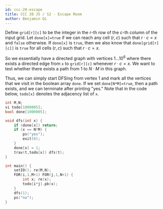 ```yaml
---
id: ccc-20-escape
title: CCC 20 J5 / S2 - Escape Room
author: Benjamin Qi
---
```


<!-- No need to prime factorize! -->

Define `grid[r][c]` to be the integer in the $r$-th row of the $c$-th column of the input grid. Let `done[x]=true` if we can reach any cell $(r,c)$ such that $r\cdot c=x$ and `false` otherwise. If `done[x]` is `true`, then we also know that `done[grid[r][c]]` is `true` for all cells $(r,c)$ such that $r\cdot c=x$.

So we essentially have a directed graph with vertices $1\ldots 10^6$ where there exists a directed edge from `x` to `grid[r][c]` whenever $r\cdot c=x$. We want to test whether there exists a path from $1$ to $N\cdot M$ in this graph.

Thus, we can simply start DFSing from vertex $1$ and mark all the vertices that we visit in the boolean array `done`. If we set `done[N*M]=true`, then a path exists, and we can terminate after printing "yes." Note that in the code below, `todo[x]` denotes the adjacency list of `x`.

```cpp
int M,N;
vi todo[1000005];
bool done[1000005];

void dfs(int x) {
	if (done[x]) return;
	if (x == N*M) {
		ps("yes");
		exit(0);
	}
	done[x] = 1;
	trav(t,todo[x]) dfs(t);
}

int main() {
	setIO(); re(M,N);
	FOR(i,1,M+1) FOR(j,1,N+1) {
		int x; re(x);
		todo[i*j].pb(x);
	}
	dfs(1);
	ps("no");
}
```
